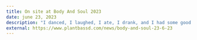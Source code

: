 ---
title: On site at Body And Soul 2023
date: june 23, 2023
description: "I danced, I laughed, I ate, I drank, and I had some good times. My feet danced to Shanti Celeste, HAAi, Joy Anonymous, and Gerd Janson. My emotions swirled from listening to Ye Vagabonds, Anna Mieke, The Blaze, and Kurt Vile & The Violators. My belly tensed with laughter from I'm Grand Mam, David O'Doherty, and Michael Fry & Killian Sundermann."
external: https://www.plantbassd.com/news/body-and-soul-23-6-23
---
